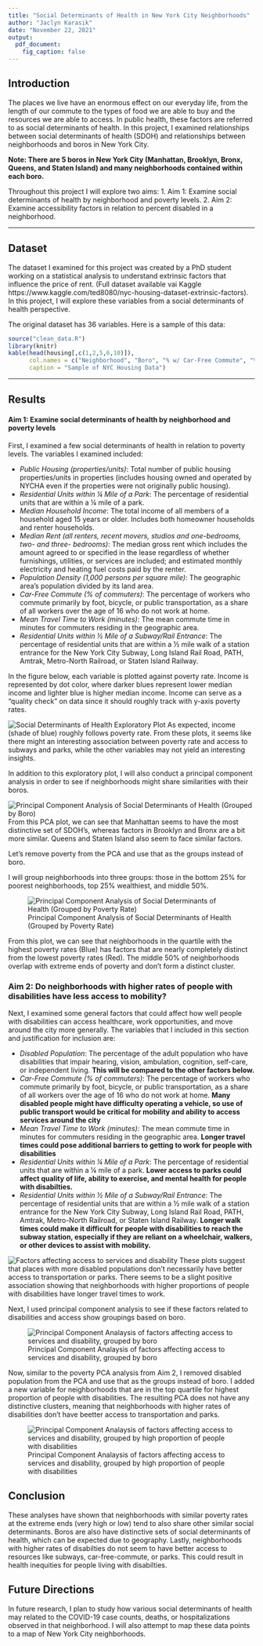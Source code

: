 ```yaml
---
title: "Social Determinants of Health in New York City Neighborhoods"
author: "Jaclyn Karasik"
date: "November 22, 2021"
output:
  pdf_document:
    fig_caption: false
---
```

## Introduction

The places we live have an enormous effect on our everyday life, from the length of our commute to the types of food we are able to buy and the resources we are able to access. In public health, these factors are referred to as social determinants of health. In this project, I examined relationships between social determinants of health (SDOH) and relationships between neighborhoods and boros in New York City. 

**Note: There are 5 boros in New York City (Manhattan, Brooklyn, Bronx, Queens, and Staten Island) and many neighborhoods contained within each boro.** 

Throughout this project I will explore two aims:
1. Aim 1: Examine social determinants of health by neighborhood and poverty levels.
2. Aim 2: Examine accessibility factors in relation to percent disabled in a neighborhood.

***

## Dataset

The dataset I examined for this project was created by a PhD student working on a statistical analysis to understand extrinsic factors that influence the price of rent. (Full dataset available vai Kaggle https://www.kaggle.com/ted8080/nyc-housing-dataset-extrinsic-factors). In this project, I will explore these variables from a social determinants of health perspective.

The original dataset has 36 variables. Here is a sample of this data:

```r
source("clean_data.R")
library(knitr)
kable(head(housing[,c(1,2,5,6,10)]),
      col.names = c("Neighborhood", "Boro", "% w/ Car-Free Commute", "% Disabled", "Median Income ($)"),
      caption = "Sample of NYC Housing Data")
```
*** 
## Results

#### Aim 1: Examine social determinants of health by neighborhood and poverty levels

First, I examined a few social determinants of health in relation to poverty levels. The variables I examined included:

* *Public Housing (properties/units)*: Total number of public housing properties/units in properties (includes housing owned and operated by NYCHA even if the properties were not originally public housing).
* *Residential Units within ¼ Mile of a Park*: The percentage of residential units that are within a ¼ mile of a park.
* *Median Household Income*: The total income of all members of a household aged 15 years or older. Includes both homeowner households and renter households.
* *Median Rent (all renters, recent movers, studios and one-bedrooms, two- and three- bedrooms)*: The median gross rent which includes the amount agreed to or specified in the lease regardless of whether furnishings, utilities, or services are included; and estimated monthly electricity and heating fuel costs paid by the renter.
* *Population Density (1,000 persons per square mile)*: The geographic area’s population divided by its land area.
* *Car-Free Commute (% of commuters)*: The percentage of workers who commute primarily by foot, bicycle, or public transportation, as a share of all workers over the age of 16 who do not work at home.
* *Mean Travel Time to Work (minutes)*: The mean commute time in minutes for commuters residing in the geographic area.
* *Residential Units within ½ Mile of a Subway/Rail Entrance*: The percentage of residential units that are within a ½ mile walk of a station entrance for the New York City Subway, Long Island Rail Road, PATH, Amtrak, Metro-North Railroad, or Staten Island Railway.

In the figure below, each variable is plotted against poverty rate. Income is represented by dot color, where darker blues represent lower median income and lighter blue is higher median income. Income can serve as a "quality check" on data since it should roughly track with y-axis poverty rates. 

![Social Determinants of Health Exploratory Plot](figures/sdoh_exploratory.png)
As expected, income (shade of blue) roughly follows poverty rate. From these plots, it seems like there might an interesting association between poverty rate and access to subways and parks, while the other variables may not yield an interesting insights.

In addition to this exploratory plot, I will also conduct a principal component analysis in order to see if neighborhoods might share similarities with their boros. 

![Principal Component Analysis of Social Determinants of Health (Grouped by Boro)](figures/sdoh_pca.png)
From this PCA plot, we can see that Manhattan seems to have the most distinctive set of SDOH's, whereas factors in Brooklyn and Bronx are a bit more similar. Queens and Staten Island also seem to face similar factors. 

Let's remove poverty from the PCA and use that as the groups instead of boro. 

I will group neighborhoods into three groups: those in the bottom 25% for poorest neighborhoods, top 25% wealthiest, and middle 50%. 

![Principal Component Analysis of Social Determinants of Health (Grouped by Poverty Rate)](figures/sdoh_pov_pca.png)

From this plot, we can see that neighborhoods in the quartile with the highest poverty rates (Blue) has factors that are nearly completely distinct from the lowest poverty rates (Red). The middle 50% of neighborhoods overlap with extreme ends of poverty and don't form a distinct cluster. 

### Aim 2: Do neighborhoods with higher rates of people with disabilities have less access to mobility? 

Next, I examined some general factors that could affect how well people with disabilities can access healthcare, work opportunities, and move around the city more generally. The variables that I included in this section and justification for inclusion are:

* *Disabled Population*: The percentage of the adult population who have disabilities that impair hearing, vision, ambulation, cognition, self-care, or independent living. **This will be compared to the other factors below.**
* *Car-Free Commute (% of commuters)*: The percentage of workers who commute primarily by foot, bicycle, or public transportation, as a share of all workers over the age of 16 who do not work at home. **Many disabled people might have difficulty operating a vehicle, so use of public transport would be critical for mobility and ability to access services around the city**
* *Mean Travel Time to Work (minutes)*: The mean commute time in minutes for commuters residing in the geographic area. **Longer travel times could pose additional barriers to getting to work for people with disabilities**
* *Residential Units within ¼ Mile of a Park*: The percentage of residential units that are within a ¼ mile of a park. **Lower access to parks could affect quality of life, ability to exercise, and mental health for people with disabilties.**
* *Residential Units within ½ Mile of a Subway/Rail Entrance*: The percentage of residential units that are within a ½ mile walk of a station entrance for the New York City Subway, Long Island Rail Road, PATH, Amtrak, Metro-North Railroad, or Staten Island Railway. **Longer walk times could make it difficult for people with disabilities to reach the subway station, especially if they are reliant on a wheelchair, walkers, or other devices to assist with mobility.**

![Factors affecting access to services and disability ](figures/access_factors.png)
These plots suggest that places with more disabled populations don't necessarily have better access to transportation or parks. There seems to be a slight positive association showing that neighborhoods with higher proportions of people with disabilities have longer travel times to work.

Next, I used principal component analysis to see if these factors related to disabilities and access show groupings based on boro. 

![Principal Component Analaysis of factors affecting access to services and disability, grouped by boro](figures/access_pca.png)

Now, similar to the poverty PCA analysis from Aim 2, I removed disabled population from the PCA and use that as the groups instead of boro. I added a new variable for neighborhoods that are in the top quartile for highest proportion of people with disabilities. The resulting PCA does not have any distinctive clusters, meaning that neighborhoods with higher rates of disabilities don't have beetter access to transportation and parks. 

![Principal Component Analaysis of factors affecting access to services and disability, grouped by high proportion of people with disabilities](figures/access_dis_pca.png) 

## Conclusion
These analyses have shown that neighborhoods with similar poverty rates at the extreme ends (very high or low) tend to also share other similar social determinants. Boros are also have distinctive sets of social determinants of health, which can be expected due to geography. Lastly, neighborhoods with higher rates of disabilties do not seem to have better access to resources like subways, car-free-commute, or parks. This could result in health inequities for people living with disabilties. 


## Future Directions
In future research, I plan to study how various social determinants of health may related to the COVID-19 case counts, deaths, or hospitalizations observed in that neighborhood. I will also attempt to map these data points to a map of New York City neighborhoods. 
